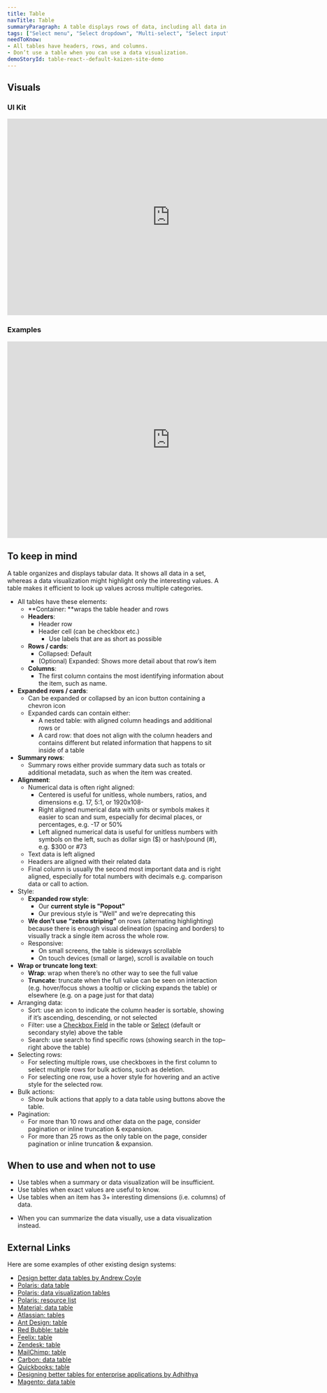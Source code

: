 ```yaml
---
title: Table
navTitle: Table
summaryParagraph: A table displays rows of data, including all data in a set, making it efficient to look up values.
tags: ["Select menu", "Select dropdown", "Multi-select", "Select input"]
needToKnow:
- All tables have headers, rows, and columns.
- Don’t use a table when you can use a data visualization.
demoStoryId: table-react--default-kaizen-site-demo
---
```



## Visuals

### UI Kit

<iframe style="border: none;" width="744" height="450" src="https://www.figma.com/embed?embed_host=share&url=https%3A%2F%2Fwww.figma.com%2Ffile%2Fe3TyAOZKfLg9cA01Iy1Mgm%2FKaizen-Site-embed%3Fnode-id%3D205%253A11292" allowfullscreen></iframe>

### Examples

<iframe style="border: none;" width="744" height="450" src="https://www.figma.com/embed?embed_host=share&url=https%3A%2F%2Fwww.figma.com%2Ffile%2Fe3TyAOZKfLg9cA01Iy1Mgm%2FKaizen-Site-embed%3Fnode-id%3D1412%253A385" allowfullscreen></iframe>

## To keep in mind

A table organizes and displays tabular data. It shows all data in a set, whereas a data visualization might highlight only the interesting values. A table makes it efficient to look up values across multiple categories.

*   All tables have these elements:
    *   **Container: **wraps the table header and rows
    *   **Headers**: 
        *   Header row
        *   Header cell (can be checkbox etc.)
            *   Use labels that are as short as possible
    *   **Rows / cards**:
        *   Collapsed: Default
        *   (Optional) Expanded: Shows more detail about that row’s item
    *   **Columns**:
        *   The first column contains the most identifying information about the item, such as name.
*   **Expanded** **rows / cards**:
    *   Can be expanded or collapsed by an icon button containing a chevron icon
    *   Expanded cards can contain either: 
        *   A nested table: with aligned column headings and additional rows or 
        *   A card row:  that does not align with the column headers and contains different but related information that happens to sit inside of a table
*   **Summary rows**:
    *   Summary rows either provide summary data such as totals or additional metadata, such as when the item was created.
*   **Alignment**:
    *   Numerical data is often right aligned:
        *   Centered is useful for unitless, whole numbers, ratios, and dimensions e.g. 17, 5:1, or 1920x108-
        *   Right aligned numerical data with units or symbols makes it easier to scan and sum, especially for decimal places, or percentages, e.g. -17 or 50%
        *   Left aligned numerical data is useful for unitless numbers with symbols on the left, such as dollar sign ($) or hash/pound (#), e.g. $300 or #73
    *   Text data is left aligned
    *   Headers are aligned with their related data
    *   Final column is usually the second most important data and is right aligned, especially for total numbers with decimals e.g. comparison data or call to action.
*   Style:
    *   **Expanded row style**: 
        *   Our **current style is "Popout"**
        *   Our previous style is "Well" and we’re deprecating this
    *   **We don’t use “zebra striping”** on rows (alternating highlighting) because there is enough visual delineation (spacing and borders) to visually track a single item across the whole row.
    *   Responsive:
        *   On small screens, the table is sideways scrollable
        *   On touch devices (small or large), scroll is available on touch
*   **Wrap or truncate long text**:
    *   **Wrap**: wrap when there’s no other way to see the full value
    *   **Truncate**: truncate when the full value can be seen on interaction (e.g. hover/focus shows a tooltip or clicking expands the table) or elsewhere (e.g. on a page just for that data)
*   Arranging data:
    *   Sort: use an icon to indicate the column header is sortable, showing if it’s ascending, descending, or not selected
    *   Filter: use a [Checkbox Field](/components/checkbox-field) in the table or [Select](/components/select) (default or secondary style) above the table
    *   Search: use search to find specific rows (showing search in the top–right above the table)
*   Selecting rows:
    *   For selecting multiple rows, use checkboxes in the first column to select multiple rows for bulk actions, such as deletion.
    *   For selecting one row, use a hover style for hovering and an active style for the selected row.
*   Bulk actions:
    *   Show bulk actions that apply to a data table using buttons above the table.
*   Pagination:
    *   For more than 10 rows and other data on the page, consider pagination or inline truncation & expansion.
    *   For more than 25 rows as the only table on the page, consider pagination or inline truncation & expansion.

## When to use and when not to use

<WhenToUseAndWhenNotToUse>
<WhenToUse>

*   Use tables when a summary or data visualization will be insufficient.
*   Use tables when exact values are useful to know.
*   Use tables when an item has 3+ interesting dimensions (i.e. columns) of data.

</WhenToUse>
<WhenNotToUse>

*   When you can summarize the data visually, use a data visualization instead.

</WhenNotToUse>
</WhenToUseAndWhenNotToUse>

## External Links

Here are some examples of other existing design systems:

- [Design better data tables by Andrew Coyle](https://uxdesign.cc/design-better-data-tables-4ecc99d23356)
- [Polaris: data table](https://polaris.shopify.com/components/lists-and-tables/data-table)
- [Polaris: data visualization tables](https://polaris.shopify.com/design/data-visualizations#section-tables)
- [Polaris: resource list](https://polaris.shopify.com/components/lists-and-tables/resource-list#navigation)
- [Material: data table](https://material.io/design/components/data-tables.html)
- [Atlassian: tables](https://www.atlassian.design/guidelines/product/components/tables)
- [Ant Design: table](https://ant.design/components/table/)
- [Red Bubble: table](http://redbubble.design/components/table/examples#basic)
- [Feelix: table](https://feelix.myob.com/#/Components/Tables/Table)
- [Zendesk: table](https://garden.zendesk.com/react-components/tables/)
- [MailChimp: table](https://ux.mailchimp.com/patterns/tables)
- [Carbon: data table](https://www.carbondesignsystem.com/components/data-table/code)
- [Quickbooks: table](https://designsystem.quickbooks.com/component/tables/)
- [Designing better tables for enterprise applications by Adhithya](https://uxdesign.cc/designing-better-tables-for-enterprise-applications-f9ef545e9fbd)
- [Magento: data table](https://devdocs.magento.com/guides/v-3/pattern-library/displaying-data/datatable/datatable.html)

